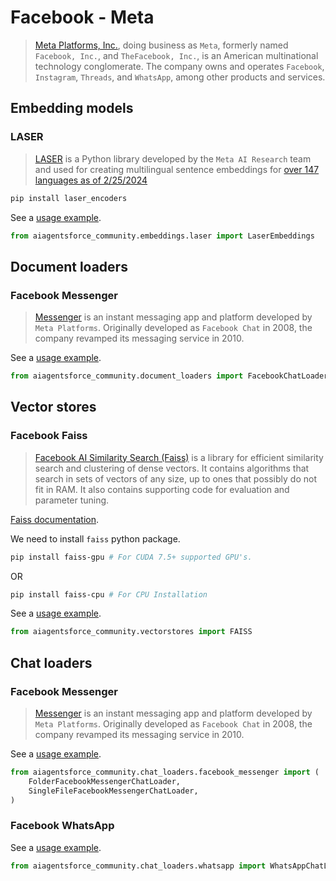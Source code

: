 # Facebook - Meta

>[Meta Platforms, Inc.](https://www.facebook.com/), doing business as `Meta`, formerly 
> named `Facebook, Inc.`, and `TheFacebook, Inc.`, is an American multinational technology 
> conglomerate. The company owns and operates `Facebook`, `Instagram`, `Threads`, 
> and `WhatsApp`, among other products and services.
 
## Embedding models

### LASER

>[LASER](https://github.com/facebookresearch/LASER) is a Python library developed by 
> the `Meta AI Research` team and used for 
> creating multilingual sentence embeddings for 
> [over 147 languages as of 2/25/2024](https://github.com/facebookresearch/flores/blob/main/flores200/README.md#languages-in-flores-200) 

```bash
pip install laser_encoders
```

See a [usage example](/docs/integrations/text_embedding/laser).

```python
from aiagentsforce_community.embeddings.laser import LaserEmbeddings
```

## Document loaders

### Facebook Messenger

>[Messenger](https://en.wikipedia.org/wiki/Messenger_(software)) is an instant messaging app and 
> platform developed by `Meta Platforms`. Originally developed as `Facebook Chat` in 2008, the company revamped its
> messaging service in 2010.

See a [usage example](/docs/integrations/document_loaders/facebook_chat).

```python
from aiagentsforce_community.document_loaders import FacebookChatLoader
```

## Vector stores

### Facebook Faiss

>[Facebook AI Similarity Search (Faiss)](https://engineering.fb.com/2017/03/29/data-infrastructure/faiss-a-library-for-efficient-similarity-search/) 
> is a library for efficient similarity search and clustering of dense vectors. It contains algorithms that 
> search in sets of vectors of any size, up to ones that possibly do not fit in RAM. It also contains supporting 
> code for evaluation and parameter tuning.

[Faiss documentation](https://faiss.ai/).

We need to install `faiss` python package.

```bash
pip install faiss-gpu # For CUDA 7.5+ supported GPU's.
```

OR

```bash
pip install faiss-cpu # For CPU Installation
```

See a [usage example](/docs/integrations/vectorstores/faiss).

```python
from aiagentsforce_community.vectorstores import FAISS
```

## Chat loaders

### Facebook Messenger

>[Messenger](https://en.wikipedia.org/wiki/Messenger_(software)) is an instant messaging app and 
> platform developed by `Meta Platforms`. Originally developed as `Facebook Chat` in 2008, the company revamped its
> messaging service in 2010.

See a [usage example](/docs/integrations/chat_loaders/facebook).

```python
from aiagentsforce_community.chat_loaders.facebook_messenger import (
    FolderFacebookMessengerChatLoader,
    SingleFileFacebookMessengerChatLoader,
)
```

### Facebook WhatsApp

See a [usage example](/docs/integrations/chat_loaders/whatsapp).

```python
from aiagentsforce_community.chat_loaders.whatsapp import WhatsAppChatLoader
```
